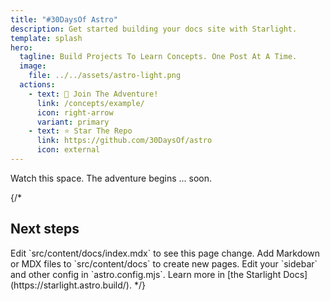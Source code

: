```yaml
---
title: "#30DaysOf Astro"
description: Get started building your docs site with Starlight.
template: splash
hero:
  tagline: Build Projects To Learn Concepts. One Post At A Time.
  image:
    file: ../../assets/astro-light.png
  actions:
    - text: 🚀 Join The Adventure!
      link: /concepts/example/
      icon: right-arrow
      variant: primary
    - text: ⭐️ Star The Repo 
      link: https://github.com/30DaysOf/astro
      icon: external
---
```


Watch this space. The adventure begins ... soon.

{/*


## Next steps

<CardGrid >
	<Card title="Update content" icon="pencil">
		Edit `src/content/docs/index.mdx` to see this page change.
	</Card>
	<Card title="Add new content" icon="add-document">
		Add Markdown or MDX files to `src/content/docs` to create new pages.
	</Card>
	<Card title="Configure your site" icon="setting">
		Edit your `sidebar` and other config in `astro.config.mjs`.
	</Card>
	<Card title="Read the docs" icon="open-book">
		Learn more in [the Starlight Docs](https://starlight.astro.build/).
	</Card>
</CardGrid>
*/}
